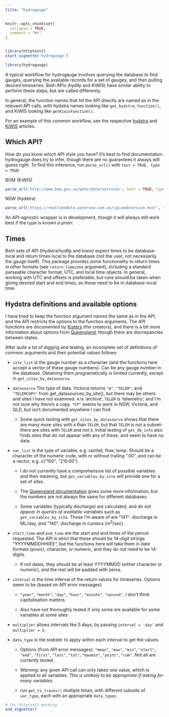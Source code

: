 ```yaml
---
title: "hydrogauge"
---
```


```r
knitr::opts_chunk$set(
  collapse = TRUE,
  comment = "#>"
)


library(httptest2)
start_vignette('hydrogauge')
```

```r
library(hydrogauge)
```

A typical workflow for hydrogauge involves querying the database to find gauges, querying the available records for a set of gauges, and then pulling desired timeseries. Both APIs (hydllp and KiWIS) have similar ability to perform these steps, but are called differently. 

In general, the function names that hit the API directly are named as in the relevant API calls, with hydstra names looking like `get_hydstra_function()`, and KiWIS looking like `getKiwisFunction()`. 

For an example of this common workflow, see the respective [hydstra](hydstra_traces_workflow.Rmd) and [KiWIS](kiwis_workflow.Rmd) articles.

## Which API?

How do you know which API style you have? It's best to find documentation. hydrogauge does try to infer, though there are no guarantees it always will guess right. To find this inference, run `parse_url()` with `test = TRUE, type = TRUE`:  

BOM (KiWIS)
```r
parse_url('http://www.bom.gov.au/waterdata/services', test = TRUE, type = TRUE)
```

NSW (hydstra)
```r
parse_url('https://realtimedata.waternsw.com.au/cgi/webservice.exe?', test = TRUE, type = TRUE)
```

An API-agnostic wrapper is in development, though it will always still work best if the type is known *a priori*.

## Times

Both sets of API (Hydstra/hydllp and kiwis) expect times to be database-local and return times local to the database (not the user, not necessarily the gauge itself). This package provides some functionality to return times in other formats (see `return_timezone` argument), including a standard parseable character format, UTC, and local time objects. In general, working with UTC and offsets is preferable, but care should be taken when giving desired start and end times, as these need to be in database-local time.


## Hydstra definitions and available options

I have tried to keep the function argument names the same as in the API, and the API restricts the options to the function arguments. The API functions are documented by [Kisters](https://kisters.com.au/doco/hydllp.htm) (the creators), and there is a bit more information about options from [Queensland](https://water-monitoring.information.qld.gov.au/wini/Documents/RDMW_API_doco.pdf), though there are discrepancies between states.

After quite a lot of digging and testing, an incomplete set of definitions of common arguments and their potential values follows:

-   `site_list` is the gauge number as a character (and the functions here accept a vector of these gauge numbers). Can be any gauge number in the database. Obtaining them programatically is limited currently, except in `get_sites_by_datasource`.

-   `datasource` The type of data. Victoria returns `"A"`, `"TELEM"`, and `"TELEMCOPY"` from get_datasources_by_site(), but there may be others and sites I have not examined. `A` is 'archive', `TELEM` is 'telemetry', and I'm not sure why there's a copy. `"CP"` seems to work in NSW, Victoria, and QLD, but isn't documented anywhere I can find.

    -   Some quick testing with `get_sites_by_datasource` shows that there are many more sites with `A` than `TELEM`, but that `TELEM` is not a subset- there are sites with `TELEM` and not `A`. Initial testing of `get_db_info` also finds sites that do not appear with any of these, and seem to have no data.

-   `var_list` is the type of variable, e.g. rainfall, flow, temp. Should be a character of the numeric code, with or without trailing ".00", and can be a vector, e.g. c("100", "210.00").

    -   I do not currently have a comprehensive list of possible variables and their meaning, but `get_variables_by_site` will provide one for a set of sites.

    -   The [Queensland documentation](https://water-monitoring.information.qld.gov.au/wini/Documents/RDMW_API_doco.pdf) gives some more information, but the numbers are not always the same for different databases.

    -   Some variables (typically discharge) are calculated, and *do not appear in queries of available variables* such as `get_variables_by_site`. Those I'm aware of are "141"- discharge in ML/day, and "140", discharge in cumecs ($m^3/sec$).

-   `start_time` and `end_time` are the start and end times of the period requested. The API is strict that these should be 14-digit strings "YYYYMMDDHHIIEE", but the functions here will take them in date formats (posix), character, or numeric, and they do not need to be 14-digits.

    -   If not dates, they *should* be at least YYYYMMDD (either character or numeric), and the rest will be padded with zeros.

-   `interval` is the time interval of the return values for timeseries. Options seem to be (based on API error messages)

    -   `"year"`, `"month"`, `"day"`, `"hour"`, `"minute"`, `"second"`. I don't think capitalisation matters.

    -   Also have not thoroughly tested if only some are available for some variables at some sites

-   `multiplier` allows intervals like 5 days, by passing `interval = 'day'` and `multiplier = 5`.

-   `data_type` is the statistic to apply within each interval to get the values.

    -   Options (from API error messages): `"mean"`, `"max"`, `"min"`, `"start"`, `"end"`, `"first"`, `"last"`, `"tot"`, `"maxmin"`, `"point"`, `"cum"`. Not all are currently tested.

    -   *Warning:* any given API call can only takes one value, which is applied to all variables. *This is unlikely to be appropriate if asking for many variables.*

    -   run `get_ts_traces()` multiple times, with different subsets of `var_type`, each with an appropriate `data_types`

```r
# For httptest2 mocking
end_vignette()
```
